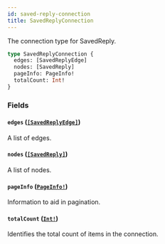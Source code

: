 ```yaml
---
id: saved-reply-connection
title: SavedReplyConnection
---
```


The connection type for SavedReply.

```graphql
type SavedReplyConnection {
  edges: [SavedReplyEdge]
  nodes: [SavedReply]
  pageInfo: PageInfo!
  totalCount: Int!
}
```

### Fields

#### `edges` ([`[SavedReplyEdge]`](/docs/api/objects/saved-reply-edge))

A list of edges.

#### `nodes` ([`[SavedReply]`](/docs/api/objects/saved-reply))

A list of nodes.

#### `pageInfo` ([`PageInfo!`](/docs/api/objects/page-info))

Information to aid in pagination.

#### `totalCount` ([`Int!`](/docs/api/scalars/int))

Identifies the total count of items in the connection.
